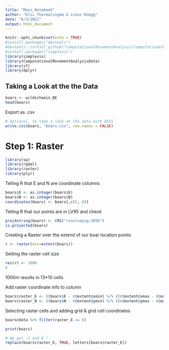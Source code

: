 ```yaml
---
title: "Main_Notebook"
author: "Eric Tharmalingam & Linus Rüegg"
date: "6/3/2021"
output: html_document
---
```


```r
knitr::opts_chunk$set(echo = TRUE)
#install.packages("devtools") 
#devtools::install_github("ComputationalMovementAnalysis/ComputationalMovementAnalysisData")
#install.packages("simplevis")
library(simplevis)
library(ComputationalMovementAnalysisData)
library(sf)
library(dplyr)
```

## Taking a Look at the the Data 

```r
boars <- wildschwein_BE
head(boars)
```
Export as .csv
```r
# Optional, to take a look at the data with QGIS 
write.csv(boars, "boars.csv", row.names = FALSE)
```

# Step 1: Raster

```r
library(sp)
library(rgdal) 
library(raster) 
library(plyr)
```
Telling R that E and N are coordinate columns
```r
boars$E <- as.integer(boars$E)
boars$N <- as.integer(boars$N)
coordinates(boars) <- boars[,c(5, 6)]
```

Telling R that our points are in LV95 and check 
```r
proj4string(boars) <- CRS("+init=epsg:2056")
is.projected(boars)
```
Creating a Raster over the extend of our boar location points
```r
r <- raster(ext=extent(boars))
```

Setting the raster cell size 
```r
res(r) <- 1000
r
```
1000m results in 13*10 cells

Add raster coordinate info to column
```r
boars$raster_E <- ((boars$E - r@extent@xmin) %/% ((r@extent@xmax - r@extent@xmin)/ r@ncols)) # (Koordinate - Minimum Extent) // cellsize 
boars$raster_N <- ((boars$N - r@extent@ymin) %/% ((r@extent@ymax - r@extent@ymin)/ r@nrows))
```

Selecting raster cells and adding grid & grid cell coordinates
```r
boars@data %>% filter(raster_E == 8)
```


```r
print(boars)
```
```r
# We got -1 and 0 !
replace(boars$raster_E, TRUE, letters[boars$raster_E])
```



